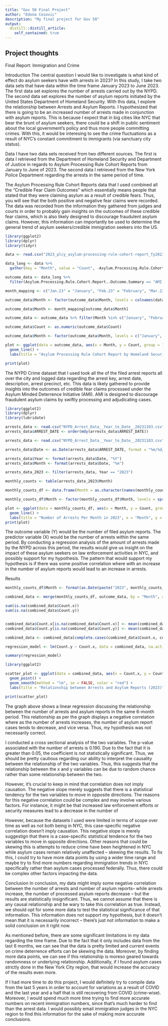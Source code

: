 ```yaml
---
title: "Gov 50 Final Project"
author: "Edona Cosovic"
description: "My final project for Gov 50"
output:
  distill::distill_article:
    self_contained: true
---
```




## Project thoughts

Final Report: Immigration and Crime

Introduction
The central question I would like to investigate is what kind of effect do asylum seekers have with arrests in 2023? In this study, I take two data sets that have data within the time frame January 2023 to June 2023. The first data set explores the number of arrests carried out by the NYPD. The second data set explores the number of asylum reports initiated by the United States Department of Homeland Security. With this data, I explore the relationship between Arrests and Asylum Reports. I hypothesized that there is going to be an increased number of arrests made in conjunction with asylum reports. This is because I expect that in big cities like NYC that bear the brunt of asylum seekers, there could be a shift in public sentiment about the local government’s policy and thus more people committing crimes. With this, it would be interesing to see the crime fluctuations as a result of NYC’s constant commitment to immigrants (via sanctuary city status).

Data
I have two data sets received from two different sources. The first is data I retrieved from the Department of Homeland Security and Department of Justice in regards to Asylum Processing Rule Cohort Reports from January to June of 2023. The second data I retrieved from the New York Police Department regarding the arrests in the same period of time. 

The Asylum Processing Rule Cohort Reports data that I used combined all the “Credible Fear Claim Outcomes” which essentially means people that stated that they were claiming asylum as a result of credible fears. Thus, you will see that the both positive and negative fear claims were recorded. The data was recorded from the information they gathered from judges and courts in order to probably gain insights on the outcomes of these credible fear claims, which is also likely designed to discourage fraudulent asylum claims. However, this information can importantly be used to determine the general trend of asylum seekers/credible immigration seekers into the US. 

```r
library(ggplot2)
library(dplyr)
library(tidyr)

data <- read.csv("2023_plcy_asylum-processing-rule-cohort-report_fy2023_july.csv")

data_long <- data %>%
  gather(key = "Month", value = "Count", -Asylum.Processing.Rule.Cohort.Report..Outcome.Summary)

outcome_data <- data_long %>%
  filter(Asylum.Processing.Rule.Cohort.Report..Outcome.Summary == "AMI-Eligible Credible Fear Claim Outcomes")

month_mapping <- c("Jan.23" = "January", "Feb.23" = "February", "Mar.23" = "March", "Apr.23" = "April", "May.23" = "May", "Jun.23" = "June")

outcome_data$Month <- factor(outcome_data$Month, levels = colnames(data)[-1])

outcome_data$Month <- month_mapping[outcome_data$Month]

outcome_data <- outcome_data %>% filter(Month %in% c("January", "February", "March", "April", "May", "June"))

outcome_data$Count <- as.numeric(outcome_data$Count)

outcome_data$Month <- factor(outcome_data$Month, levels = c("January", "February", "March", "April", "May", "June"))

plot <- ggplot(data = outcome_data, aes(x = Month, y = Count, group = 1)) +
  geom_line() +
  labs(title = "Asylum Processing Rule Cohort Report by Homeland Security (2023)", x = "Month", y = "Count")

print(plot)

```

The NYPD Crime dataset that I used took all the of the filed arrest reports all over the city and logged data regarding the arrest key, arrest date, description, arrest precinct, etc.
This data is likely gathered to provide insights into the outcomes of credible fear claims processed under the Asylum Minded Deterrence Initiative (AMI). AMI is designed to discourage fraudulent asylum claims by swiftly processing and adjudicating cases.

```r
library(ggplot2)
library(dplyr)
library(lubridate) 

arrests_data <- read.csv("NYPD_Arrest_Data__Year_to_Date__20231103.csv")
arrests_data$ARREST_DATE <- order(mdy(arrests_data$ARREST_DATE))

arrests_data <- read.csv("NYPD_Arrest_Data__Year_to_Date__20231103.csv")

arrests_data$Date <- as.Date(arrests_data$ARREST_DATE, format = "%m/%d/%Y")

arrests_data$Year <- format(arrests_data$Date, "%Y")
arrests_data$Month <- format(arrests_data$Date, "%m")

arrests_data_2023 <- filter(arrests_data, Year == "2023")

monthly_counts <- table(arrests_data_2023$Month)

monthly_counts_df <- data.frame(Month = as.character(names(monthly_counts)), Count = as.numeric(monthly_counts))

monthly_counts_df$Month <- factor(monthly_counts_df$Month, levels = sprintf("%02d", 1:12))

plot <- ggplot(data = monthly_counts_df, aes(x = Month, y = Count, group = 1)) +
  geom_line() +
  labs(title = "Number of Arrests Per Month in 2023", x = "Month", y = "Number of Arrests")
print(plot)

```

The outcome variable (Y) would be the number of filed asylum reports. The predictor variable (X) would be the number of arrests within the same period. By conducting a regression analysis of the amount of arrests made by the NYPD across this period, the results would give us insight on the impact of these asylum seekers on law enforcement activities in NYC, and possibly support for my hypothesis. The pattern that would support my hypothesis is if there was some positive correlation where with an increase in the number of asylum reports would lead to an increase in arrests.

Results

```r

monthly_counts_df$Month <- format(as.Date(paste("2023", monthly_counts_df$Month, "01", sep = "-")), "%B")

combined_data <- merge(monthly_counts_df, outcome_data, by = "Month", all = TRUE)

sum(is.na(combined_data$Count.x))
sum(is.na(combined_data$Count.y))


combined_data$Count.x[is.na(combined_data$Count.x)] <- mean(combined_data$Count.x, na.rm = TRUE)
combined_data$Count.y[is.na(combined_data$Count.y)] <- mean(combined_data$Count.y, na.rm = TRUE)

combined_data <- combined_data[complete.cases(combined_data$Count.x, combined_data$Count.y), ]

regression_model <- lm(Count.y ~ Count.x, data = combined_data, na.action = na.exclude)

summary(regression_model)

library(ggplot2)

scatter_plot <- ggplot(data = combined_data, aes(x = Count.x, y = Count.y)) +
  geom_point() +
  geom_smooth(method = "lm", se = FALSE, color = "red") +
  labs(title = "Relationship between Arrests and Asylum Reports (2023)", x = "Number of Arrests", y = "Asylum Reports")

print(scatter_plot)
```

The graph above shows a linear regression discussing the relationship between the number of arrests and asylum reports in the same 6-month period. This relationship as per the graph displays a negative correlation where as the number of arrests increases, the number of asylum report cases tends to decrease, and vice versa. Thus, my hypothesis was not necessarily correct.

I conducted a cross sectional analysis of the two variables. The p-value associated with the number of arrests is 0.190. Due to the fact that it is greater than 0.05, the coefficient is not statistically significant. Thus, we should be pretty cautious regarding our ability to interpret the causality between the relationship of the two variables. Thus, this suggests that the relationship between the x and y variables can be due to random chance rather than some relationship between the two.

However, it's crucial to keep in mind that correlation does not imply causation. The negative slope merely suggests that there is a statistical tendency for the two variables to move in opposite directions. The reasons for this negative correlation could be complex and may involve various factors. For instance, it might be that increased law enforcement efforts or security measures lead to a decrease in the number of 

However, because the datasets I used were limited in terms of scope over time as well as not both being in NYC, this case-specific negative correlation doesn’t imply causation. This negative slope is merely suggestign that there is a case-specific statistical tendence for the two variables to move in opposite directions. Other reasons that could be skewing this is attempts to reduce crime have been heightened in NYC while asylum cases remain relatively unaffected – skewing the results. To fix this, I could try to have more data points by using a wider time range and maybe try to find more numbers regarding immigration trends in NYC specifically rather than asylum cases processed federally. Thus, there could be complex other factors impacting the data.

Conclusion
In conclusion, my data might imply some negative correlation between the number of arrests and number of asylum reports– while arrests increase, the number of processed asylum reports decrease – but the results are statistically insignificant. Thus, we cannot assume that there is any causal relationship and be wary to take this correlation as true. Instead, we should opt for some more data to test the statistical significance of that information. This information does not support my hypothesis, but it doesn’t mean that it is necessarily incorrect – there’s just not information to make a solid conclusion on it right now.

As mentioned before, there are some significant limitations in my data regarding the time frame. Due to the fact that it only includes data from the last 6 months, we can see that the data is pretty limited and current events on crime deterrence efforts can be skewing the data. Moreover, by finding more data points, we can see if this relationship is moreso geared towards randomness or underlying relationship. Additionally, if I found asylum cases strictly done in the New York City region, that would increase the accuracy of the results even more.

If I had more time to do this project, I would definitely try to compile data from the last 5 years in order to account for variations as a result of COVID and the last year and a half that is still recovering from COVID (crime-wise). Moreover, I would spend much more time trying to find more accurate numbers on recent immigration numbers, since that’s much harder to find than the arrest data. I would possibly email immigration judges in the NYC region to find this information for the sake of making more accurate conclusions.



